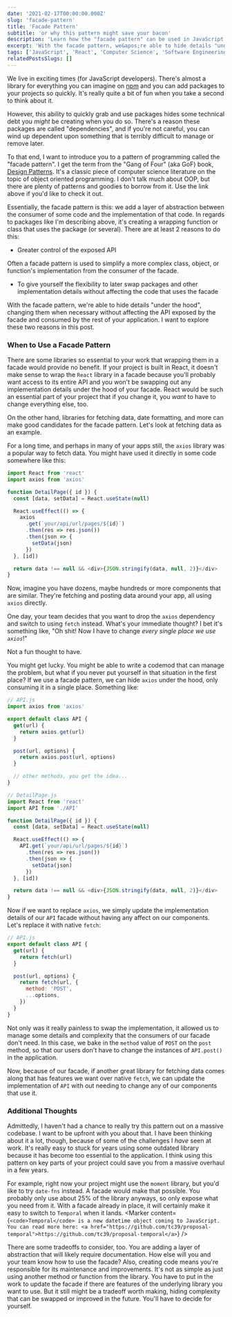 ```yaml
---
date: '2021-02-17T00:00:00.000Z'
slug: 'facade-pattern'
title: 'Facade Pattern'
subtitle: 'or why this pattern might save your bacon'
description: 'Learn how the "facade pattern" can be used in JavaScript to make it easier to swap libraries, increase code flexibility, and hide complexity in your applications.'
excerpt: 'With the facade pattern, we&apos;re able to hide details "under the hood", changing them when necessary without affecting the API exposed by the facade and consumed by the rest of your application.'
tags: ['JavaScript', 'React', 'Computer Science', 'Software Engineering']
relatedPostsSlugs: []
---
```


We live in exciting times (for JavaScript developers). There's almost a library for everything you can imagine on [npm](https://npmjs.com) and you can add packages to your projects so quickly. It's really quite a bit of fun when you take a second to think about it.

However, this ability to quickly grab and use packages hides some technical debt you _might_ be creating when you do so. There's a reason these packages are called "dependencies", and if you're not careful, you can wind up dependent upon something that is terribly difficult to manage or remove later.

To that end, I want to introduce you to a pattern of programming called the "facade pattern". I get the term from the "Gang of Four" (aka GoF) book, [Design Patterns](https://www.amazon.com/Design-Patterns-Elements-Reusable-Object-Oriented/dp/0201633612?dchild=1&keywords=design+patterns&qid=1613630581&sr=8-4&linkCode=ll1&tag=kyleshevlin-20&linkId=caa9cd1b6f46468d77c7b2e6d3ac3650&language=en_US&ref_=as_li_ss_tl). It's a classic piece of computer science literature on the topic of object oriented programming. I don't talk much about OOP, but there are plenty of patterns and goodies to borrow from it. Use the link above if you'd like to check it out.

Essentially, the facade pattern is this: we add a layer of abstraction between the consumer of some code and the implementation of that code. In regards to packages like I'm describing above, it's creating a wrapping function or class that uses the package (or several). There are at least 2 reasons to do this:

- Greater control of the exposed API

Often a facade pattern is used to simplify a more complex class, object, or function's implementation from the consumer of the facade.

- To give yourself the flexibility to later swap packages and other implementation details without affecting the code that uses the facade

With the facade pattern, we're able to hide details "under the hood", changing them when necessary without affecting the API exposed by the facade and consumed by the rest of your application. I want to explore these two reasons in this post.

### When to Use a Facade Pattern

There are some libraries so essential to your work that wrapping them in a facade would provide no benefit. If your project is built in React, it doesn't make sense to wrap the `React` library in a facade because you'll probably want access to its entire API and you won't be swapping out any implementation details under the hood of your facade. React would be such an essential part of your project that if you change it, you _want_ to have to change everything else, too.

On the other hand, libraries for fetching data, date formatting, and more can make good candidates for the facade pattern. Let's look at fetching data as an example.

For a long time, and perhaps in many of your apps still, the `axios` library was a popular way to fetch data. You might have used it directly in some code somewhere like this:

```javascript
import React from 'react'
import axios from 'axios'

function DetailPage({ id }) {
  const [data, setData] = React.useState(null)

  React.useEffect(() => {
    axios
      .get(`your/api/url/pages/${id}`)
      .then(res => res.json())
      .then(json => {
        setData(json)
      })
  }, [id])

  return data !== null && <div>{JSON.stringify(data, null, 2)}</div>
}
```

Now, imagine you have dozens, maybe hundreds or more components that are similar. They're fetching and posting data around your app, all using `axios` directly.

One day, your team decides that you want to drop the `axios` dependency and switch to using `fetch` instead. What's your immediate thought? I bet it's something like, "Oh shit! Now I have to change _every single place we use `axios`_!"

Not a fun thought to have.

You might get lucky. You might be able to write a codemod that can manage the problem, but what if you never put yourself in that situation in the first place? If we use a facade pattern, we can hide `axios` under the hood, only consuming it in a single place. Something like:

```javascript
// API.js
import axios from 'axios'

export default class API {
  get(url) {
    return axios.get(url)
  }

  post(url, options) {
    return axios.post(url, options)
  }

  // other methods, you get the idea...
}

// DetailPage.js
import React from 'react'
import API from './API'

function DetailPage({ id }) {
  const [data, setData] = React.useState(null)

  React.useEffect(() => {
    API.get(`your/api/url/pages/${id}`)
      .then(res => res.json())
      .then(json => {
        setData(json)
      })
  }, [id])

  return data !== null && <div>{JSON.stringify(data, null, 2)}</div>
}
```

Now if we want to replace `axios`, we simply update the implementation details of our `API` facade without having any affect on our components. Let's replace it with native `fetch`:

```javascript
// API.js
export default class API {
  get(url) {
    return fetch(url)
  }

  post(url, options) {
    return fetch(url, {
      method: 'POST',
      ...options,
    })
  }
}
```

Not only was it really painless to swap the implementation, it allowed us to manage some details and complexity that the consumers of our facade don't need. In this case, we bake in the `method` value of `POST` on the `post` method, so that our users don't have to change the instances of `API.post()` in the application.

Now, because of our facade, if another great library for fetching data comes along that has features we want over native `fetch`, we can update the implementation of `API` with out needing to change any of our components that use it.

### Additional Thoughts

Admittedly, I haven't had a chance to really try this pattern out on a massive codebase. I want to be upfront with you about that. I have been thinking about it a lot, though, because of some of the challenges I _have_ seen at work. It's really easy to stuck for years using some outdated library because it has become too essential to the application. I think using this pattern on key parts of your project could save you from a massive overhaul in a few years.

For example, right now your project might use the `moment` library, but you'd like to try `date-fns` instead. A facade would make that possible. You probably only use about 25% of the library anyways, so only expose what you need from it. With a facade already in place, it will certainly make it easy to switch to `Temporal` when it lands. <Marker content={`<code>Temporal</code> is a new datetime object coming to JavaScript. You can read more here: <a href="https://github.com/tc39/proposal-temporal">https://github.com/tc39/proposal-temporal</a>`} />

There are some tradeoffs to consider, too. You are adding a layer of abstraction that will likely require documentation. How else will you and your team know how to use the facade? Also, creating code means you're responsible for its maintenance and improvements. It's not as simple as just using another method or function from the library. You have to put in the work to update the facade if there are features of the underlying library you want to use. But it still might be a tradeoff worth making, hiding complexity that can be swapped or improved in the future. You'll have to decide for yourself.

